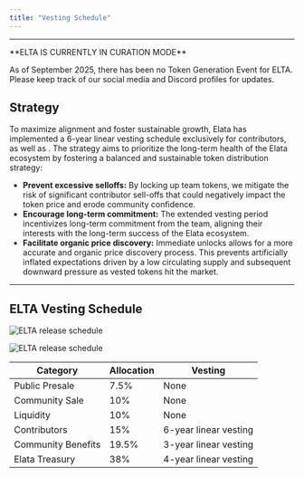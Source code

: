 ```yaml
---
title: "Vesting Schedule"
---
```


---

<Note>
  **ELTA IS CURRENTLY IN CURATION MODE**

  As of September 2025, there has been no Token Generation Event for ELTA. Please keep track of our social media and Discord profiles for updates.
</Note>

## Strategy

To maximize alignment and foster sustainable growth, Elata has implemented a 6-year linear vesting schedule exclusively for contributors, as well as . The strategy aims to prioritize the long-term health of the Elata ecosystem by fostering a balanced and sustainable token distribution strategy:

- **Prevent excessive selloffs:** By locking up team tokens, we mitigate the risk of significant contributor sell-offs that could negatively impact the token price and erode community confidence.
- **Encourage long-term commitment:** The extended vesting period incentivizes long-term commitment from the team, aligning their interests with the long-term success of the Elata ecosystem.
- **Facilitate organic price discovery:** Immediate unlocks allows for a more accurate and organic price discovery process. This prevents artificially inflated expectations driven by a low circulating supply and subsequent downward pressure as vested tokens hit the market.

---

## ELTA Vesting Schedule

<img
  src="/images/main/elta-release-light.svg"
  alt="ELTA release schedule"
  className="block dark:hidden"
/>

<img
  src="/images/main/elta-release-dark.svg"
  alt="ELTA release schedule"
  className="hidden dark:block"
/>

| **Category**       | **Allocation** | Vesting               |
| ------------------ | -------------- | --------------------- |
| Public Presale     | 7.5%           | None                  |
| Community Sale     | 10%            | None                  |
| Liquidity          | 10%            | None                  |
| Contributors       | 15%            | 6-year linear vesting |
| Community Benefits | 19.5%          | 3-year linear vesting |
| Elata Treasury     | 38%            | 4-year linear vesting |